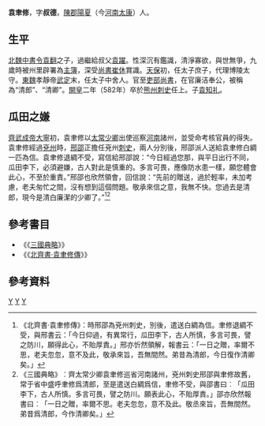 '''袁聿修'''{{BD|511年||582年||catIdx=Y}}，字'''叔德'''，[[陳郡|陳郡]][[陽夏|陽夏]]（今[[河南|河南]][[太康|太康]]）人。
==生平==
[[北魏|北魏]][[中書令|中書令]][[袁翻|袁翻]]之子，過繼給叔父[[袁躍|袁躍]]。性深沉有鑑識，清淨寡欲，與世無爭，九歲時被州里辟署為[[主簿|主簿]]，深受[[尚書|尚書]][[崔休|崔休]]賞識。[[天保_(北齐)|天保]]初，任太子庶子，代理博陵太守。[[東魏|東魏]]孝靜帝[[武定_(东魏)|武定]]末，任太子中舍人。官至[[吏部尚書|吏部尚書]]，在官廉洁奉公，被稱為“清郎”、“清卿”。[[開皇|開皇]]二年（582年）卒於[[熊州|熊州]][[刺史|刺史]]任上。子[[袁知礼|袁知礼]]。
==瓜田之嫌==
[[齊武成帝|齊武成帝]][[大寧|大寧]]初，袁聿修以[[太常|太常]][[少卿|少卿]]出使巡察[[河南|河南]]諸州，並受命考核官員的得失。袁聿修經過[[兗州|兗州]]時，[[邢邵|邢邵]]正擔任兗州[[刺史|刺史]]，兩人分別後，邢邵派人送給袁聿修白綢一匹為信。袁聿修退綢不受，寫信給邢邵說：“今日經過您那，與平日出行不同，瓜田李下，必須避嫌，古人對此是慎重的。多言可畏，應像防水患一樣，願您體會此心，不至於重責。”邢邵也欣然領會，回信說：“先前的贈送，過於輕率，未加考慮，老夫匆忙之間，沒有想到這個問題。敬承來信之意，我無不快。您過去是清郎，現今是清白廉潔的少卿了。”<ref>《北齊書·袁聿修傳》：時邢邵為兗州刺史，別後，遣送白綢為信。聿修退綢不受，與邢書云：「今日仰過，有異常行，瓜田李下，古人所慎，多言可畏，譬之防川，願得此心，不貽厚責。」邢亦忻然領解，報書云：「一日之贈，率爾不思，老夫忽忽，意不及此，敬承來旨，吾無間然。弟昔為清郎，今日復作清卿矣。」</ref><ref>《三國典略》︰齊太常少卿袁聿修巡省河南諸州，兗州刺史邢邵與聿修故舊，常于省中盛呼聿修爲清郎，至是遣送白綢爲信，聿修不受，與邵書曰︰「瓜田李下，古人所慎。多言可畏，譬之防川。願表此心，不貽厚責。」邵亦欣然報書曰︰「一日之贈，率爾不思。老夫忽忽，意不及此。敬丞來旨，吾無間然。弟昔爲清郎，今作清卿矣。」</ref>

==參考書目==
* 《《[[:s:三國典略|三國典略]]》》
* 《《[[:s:北齊書/卷42|北齊書·袁聿修傳]]》》

==參考資料==
[[Category:隋朝政治人物|Y]]
[[Category:陈郡袁氏|Y]]
[[Category:袁姓|Y]]